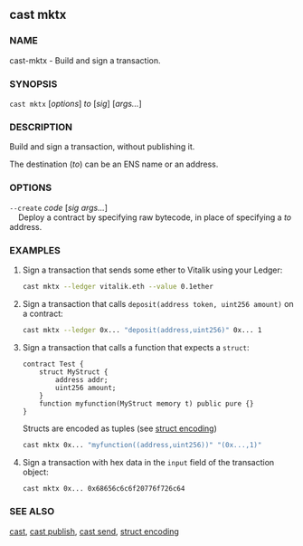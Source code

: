 
## cast mktx

### NAME

cast-mktx - Build and sign a transaction.

### SYNOPSIS

`cast mktx` [*options*] _to_ [*sig*] [*args...*]

### DESCRIPTION

Build and sign a transaction, without publishing it.

The destination (_to_) can be an ENS name or an address.

<SigDescription />

### OPTIONS

<TransactionOptions />

`--create` _code_ [*sig* *args...*]  
&nbsp;&nbsp;&nbsp;&nbsp;Deploy a contract by specifying raw bytecode, in place of specifying a _to_ address.

<WalletOptionsRaw />

<WalletOptionsKeystore />

<WalletOptionsHardware />

<RpcOptions />

<EtherscanOptions />

<CommonOptions />

### EXAMPLES

1. Sign a transaction that sends some ether to Vitalik using your Ledger:

   ```sh
   cast mktx --ledger vitalik.eth --value 0.1ether
   ```

2. Sign a transaction that calls `deposit(address token, uint256 amount)` on a contract:

   ```sh
   cast mktx --ledger 0x... "deposit(address,uint256)" 0x... 1
   ```

3. Sign a transaction that calls a function that expects a `struct`:

   ```solidity
   contract Test {
       struct MyStruct {
           address addr;
           uint256 amount;
       }
       function myfunction(MyStruct memory t) public pure {}
   }
   ```

   Structs are encoded as tuples (see [struct encoding](#TODO))

   ```sh
   cast mktx 0x... "myfunction((address,uint256))" "(0x...,1)"
   ```

4. Sign a transaction with hex data in the `input` field of the transaction object:
   ```sh
   cast mktx 0x... 0x68656c6c6f20776f726c64
   ```

### SEE ALSO

[cast](/reference/cast/cast.mdx), [cast publish](/reference/cast/cast-publish.mdx), [cast send](/reference/cast/cast-send.mdx), [struct encoding](#TODO)
